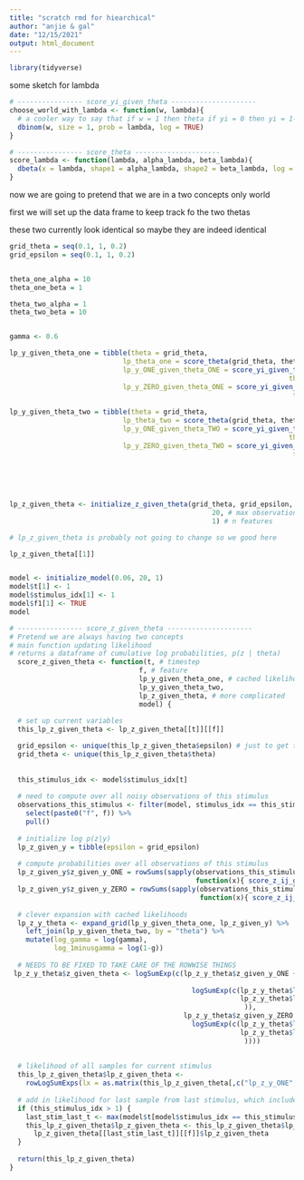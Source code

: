 ```yaml
---
title: "scratch rmd for hiearchical"
author: "anjie & gal"
date: "12/15/2021"
output: html_document
---
```


```r
library(tidyverse)
```

some sketch for lambda 
```r


# ---------------- score_yi_given_theta ---------------------
choose_world_with_lambda <- function(w, lambda){
  # a cooler way to say that if w = 1 then theta if yi = 0 then yi = 1-theta? 
  dbinom(w, size = 1, prob = lambda, log = TRUE)
}

# ---------------- score_theta ---------------------
score_lambda <- function(lambda, alpha_lambda, beta_lambda){
  dbeta(x = lambda, shape1 = alpha_lambda, shape2 = beta_lambda, log = TRUE)
}
```



now we are going to pretend that we are in a two concepts only world 

first we will set up the data frame to keep track fo the two thetas 

these two currently look identical so maybe they are indeed identical 
```r
grid_theta = seq(0.1, 1, 0.2)
grid_epsilon = seq(0.1, 1, 0.2)


theta_one_alpha = 10
theta_one_beta = 1

theta_two_alpha = 1
theta_two_beta = 10


gamma <- 0.6

lp_y_given_theta_one = tibble(theta = grid_theta, 
                            lp_theta_one = score_theta(grid_theta, theta_one_alpha, theta_one_beta),
                            lp_y_ONE_given_theta_ONE = score_yi_given_theta(yi = 1, 
                                                                     theta = grid_theta), 
                            lp_y_ZERO_given_theta_ONE = score_yi_given_theta(yi = 0, 
                                                                      theta = grid_theta))
 
lp_y_given_theta_two = tibble(theta = grid_theta, 
                            lp_theta_two = score_theta(grid_theta, theta_two_alpha, theta_two_beta),
                            lp_y_ONE_given_theta_TWO = score_yi_given_theta(yi = 1, 
                                                                     theta = grid_theta), 
                            lp_y_ZERO_given_theta_TWO = score_yi_given_theta(yi = 0, 
                                                                      theta = grid_theta))
  
  
  

  
lp_z_given_theta <- initialize_z_given_theta(grid_theta, grid_epsilon, 
                                                  20, # max observation 
                                                  1) # n features

# lp_z_given_theta is probably not going to change so we good here 

lp_z_given_theta[[1]]


model <- initialize_model(0.06, 20, 1)
model$t[1] <- 1
model$stimulus_idx[1] <- 1
model$f1[1] <- TRUE
model
```


```r



# ---------------- score_z_given_theta ---------------------
# Pretend we are always having two concepts
# main function updating likelihood
# returns a dataframe of cumulative log probabilities, p(z | theta)
  score_z_given_theta <- function(t, # timestep
                                f, # feature
                                lp_y_given_theta_one, # cached likelihoods
                                lp_y_given_theta_two, 
                                lp_z_given_theta, # more complicated 
                                model) {
  
  # set up current variables
  this_lp_z_given_theta <- lp_z_given_theta[[t]][[f]]

  grid_epsilon <- unique(this_lp_z_given_theta$epsilon) # just to get the value
  grid_theta <- unique(this_lp_z_given_theta$theta)
  
  
  this_stimulus_idx <- model$stimulus_idx[t]
  
  # need to compute over all noisy observations of this stimulus
  observations_this_stimulus <- filter(model, stimulus_idx == this_stimulus_idx) %>%
    select(paste0("f", f)) %>%
    pull()
  
  # initialize log p(z|y)
  lp_z_given_y = tibble(epsilon = grid_epsilon)
  
  # compute probabilities over all observations of this stimulus
  lp_z_given_y$z_given_y_ONE = rowSums(sapply(observations_this_stimulus, 
                                              function(x){ score_z_ij_given_y(x, 1, grid_epsilon)}))
  lp_z_given_y$z_given_y_ZERO = rowSums(sapply(observations_this_stimulus, 
                                               function(x){ score_z_ij_given_y(x, 0, grid_epsilon)}))
  
  # clever expansion with cached likelihoods
  lp_z_y_theta <- expand_grid(lp_y_given_theta_one, lp_z_given_y) %>% 
    left_join(lp_y_given_theta_two, by = "theta") %>% 
    mutate(log_gamma = log(gamma), 
           log_1minusgamma = log(1-g))
  
  # NEEDS TO BE FIXED TO TAKE CARE OF THE ROWWISE THINGS
 lp_z_y_theta$z_given_theta <- logSumExp(c(lp_z_y_theta$z_given_y_ONE + 
                                             
                                             logSumExp(c(lp_z_y_theta$lp_y_ONE_given_theta_ONE + log(gamma) + lp_z_y_theta$lp_theta_one, 
                                                         lp_z_y_theta$lp_y_ONE_given_theta_TWO + log(1-gamma) + lp_z_y_theta$lp_theta_two
                                                          )), 
                                           lp_z_y_theta$z_given_y_ZERO + 
                                             logSumExp(c(lp_z_y_theta$lp_y_ZERO_given_theta_ONE + log(gamma) + lp_z_y_theta$lp_theta_one, 
                                                         lp_z_y_theta$lp_y_ZERO_given_theta_TWO + log(1-gamma) + lp_z_y_theta$lp_theta_two
                                                          ))))
  
  
  # likelihood of all samples for current stimulus
  this_lp_z_given_theta$lp_z_given_theta <- 
    rowLogSumExps(lx = as.matrix(this_lp_z_given_theta[,c("lp_z_y_ONE", "lp_z_y_ZERO")]))
  
  # add in likelihood for last sample from last stimulus, which includes all prior obs
  if (this_stimulus_idx > 1) {
    last_stim_last_t <- max(model$t[model$stimulus_idx == this_stimulus_idx - 1], na.rm=TRUE)
    this_lp_z_given_theta$lp_z_given_theta <- this_lp_z_given_theta$lp_z_given_theta + 
      lp_z_given_theta[[last_stim_last_t]][[f]]$lp_z_given_theta
  }
  
  return(this_lp_z_given_theta)
}

```

